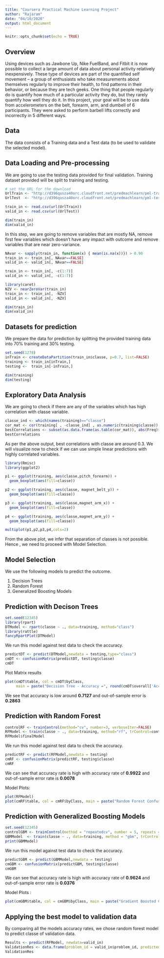 ```yaml
---
title: "Coursera Practical Machine Learning Project"
author: "Rajaram"
date: "04/10/2020"
output: html_document
---
```


```r
knitr::opts_chunk$set(echo = TRUE)
```

## Overview

Using devices such as Jawbone Up, Nike FuelBand, and Fitbit it is now possible to collect a large amount of data about personal activity relatively inexpensively. These type of devices are part of the quantified self movement – a group of enthusiasts who take measurements about themselves regularly to improve their health, to find patterns in their behavior, or because they are tech geeks. One thing that people regularly do is quantify how much of a particular activity they do, but they rarely quantify how well they do it. In this project, your goal will be to use data from accelerometers on the belt, forearm, arm, and dumbell of 6 participants. They were asked to perform barbell lifts correctly and incorrectly in 5 different ways. 

## Data

The data consists of a Training data and a Test data (to be used to validate the selected model).

## Data Loading and Pre-processing

We are going to use the testing data provided for final validation. Training dataset provided will be split to training and testing.

```r
# set the URL for the download
UrlTrain <- "http://d396qusza40orc.cloudfront.net/predmachlearn/pml-training.csv"
UrlTest  <- "http://d396qusza40orc.cloudfront.net/predmachlearn/pml-testing.csv"

train_in <- read.csv(url(UrlTrain))
valid_in <- read.csv(url(UrlTest))

dim(train_in)
dim(valid_in)
```

In this step, we are going to remove variables that are mostly NA, remove first few variables which doesn't have any impact with outcome and remove variables that are near zero-variance.


```r
NAvar <- sapply(train_in, function(x) { mean(is.na(x))}) > 0.90
train_in <- train_in[, NAvar==FALSE]
valid_in <- valid_in[, NAvar==FALSE]

train_in <- train_in[, -c(1:7)]
valid_in <- valid_in[, -c(1:7)]

library(caret)
NZV <- nearZeroVar(train_in)
train_in <- train_in[, -NZV]
valid_in <- valid_in[, -NZV]

dim(train_in)
dim(valid_in)
```

## Datasets for prediction

We prepare the data for prediction by splitting the provided training data into 70% training and 30% testing.

```r
set.seed(1278)
inTrain <- createDataPartition(train_in$classe, p=0.7, list=FALSE)
training <- train_in[inTrain,]
testing <-  train_in[-inTrain,]

dim(training)
dim(testing)
```

## Exploratory Data Analysis

We are going to check if there are any of the variables which has high correlation with classe variable.

```r
classe_ind <- which(names(training)=="classe")
cor_mat <- cor(training[ , -classe_ind] , as.numeric(training$classe))
bestCorrelations <- subset(as.data.frame(as.table(cor_mat)), abs(Freq)>0.25)
bestCorrelations
```

As per the above output, best correlations with classe are around 0.3.
We will visualize now to check if we can use simple linear predictions with highly correlated variables.

```r
library(Rmisc)
library(ggplot2)

p1 <- ggplot(training, aes(classe,pitch_forearm)) + 
  geom_boxplot(aes(fill=classe))

p2 <- ggplot(training, aes(classe, magnet_belt_y)) + 
  geom_boxplot(aes(fill=classe))

p3 <- ggplot(training, aes(classe,magnet_arm_x)) + 
  geom_boxplot(aes(fill=classe))

p4 <- ggplot(training, aes(classe,magnet_arm_y)) + 
  geom_boxplot(aes(fill=classe))

multiplot(p1,p2,p3,p4,cols=2)
```

From the above plot, we infer that separation of classes is not possible. 
Hence , we need to proceed with Model Selection.

## Model Selection

We use the following models to predict the outcome.

 1. Decision Trees
 2. Random Forest
 3. Generalized Boosting Models
 
## Prediction with Decison Trees

```r
set.seed(12345)
library(rpart)
DTModel <- rpart(classe ~ ., data=training, method="class")
library(rattle)
fancyRpartPlot(DTModel)
```

We run this model against test data to check the accuracy.

```r
predictDT <- predict(DTModel,newdata = testing,type="class")
cmDT <- confusionMatrix(predictDT, testing$classe)
cmDT
```

Plot Matrix results

```r
plot(cmDT$table, col = cmDT$byClass, 
     main = paste("Decision Tree - Accuracy =", round(cmDT$overall['Accuracy'], 4)))
```

We see that accuracy is low around **0.7127** and out-of-sample error is **0.2863**

## Prediction with Random Forest

```r
controlRF <- trainControl(method="cv", number=3, verboseIter=FALSE)
RFModel <- train(classe ~ ., data=training, method="rf", trControl=controlRF)
RFModel$finalModel
```

We run this model against test data to check the accuracy.

```r
predictRF <- predict(RFModel,newdata = testing)
cmRF <- confusionMatrix(predictRF, testing$classe)
cmRF
```

We can see that accuracy rate is high with accuracy rate of **0.9922** and out-of-sample error rate is **0.0078**

Model Plots:

```r
plot(RFModel)
plot(cmRF$table, col = cmRF$byClass, main = paste("Random Forest Confusion Matrix: Accuracy =", round(cmRF$overall['Accuracy'], 4)))
```

## Prediction with Generalized Boosting Models

```r
set.seed(12345)
controlGBM <- trainControl(method = "repeatedcv", number = 5, repeats = 1)
GBMModel  <- train(classe ~ ., data=training, method = "gbm", trControl = controlGBM, verbose = FALSE)
print(GBMModel)
```
We run this model against test data to check the accuracy.

```r
predictGBM <- predict(GBMModel,newdata = testing)
cmGBM <- confusionMatrix(predictGBM, testing$classe)
cmGBM
```
We can see that accuracy rate is high with accuracy rate of **0.9624** and out-of-sample error rate is **0.0376**

Model Plots :

```r
plot(cmGBM$table, col = cmGBM$byClass, main = paste("Gradient Boosted Confusion Matrix: Accuracy =", round(cmGBM$overall['Accuracy'], 4)))
```

## Applying the best model to validation data

By comparing all the models accuracy rates, we chose random forest model to predict classe of validation data.

```r
Results <- predict(RFModel, newdata=valid_in)
ValidationRes <- data.frame(problem_id = valid_in$problem_id, predicted = Results)
ValidationRes
```



